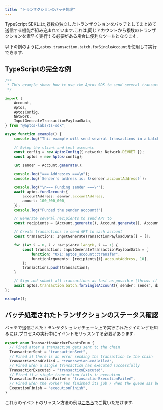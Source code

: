 ```yaml
---
title: "トランザクションのバッチ処理"
---
```


TypeScript SDKには,複数の独立したトランザクションをバッチとしてまとめて送信する機能が組み込まれています.これは,同じアカウントから複数のトランザクションを素早く実行する必要がある場合に便利なツールとなります.

以下の例のように,`aptos.transaction.batch.forSingleAccount`を使用して実行できます.

## TypeScriptの完全な例

```typescript filename="batch.ts"
/**
 * This example shows how to use the Aptos SDK to send several transactions in a batch.
 */

import {
    Account,
    Aptos,
    AptosConfig,
    Network,
    InputGenerateTransactionPayloadData,
} from "@aptos-labs/ts-sdk";

async function example() {
    console.log("This example will send several transactions in a batch.");

    // Setup the client and test accounts
    const config = new AptosConfig({ network: Network.DEVNET });
    const aptos = new Aptos(config);

    let sender = Account.generate();

    console.log("=== Addresses ===\n");
    console.log(`Sender's address is: ${sender.accountAddress}`);

    console.log("\n=== Funding sender ===\n");
    await aptos.fundAccount({
        accountAddress: sender.accountAddress,
        amount: 100_000_000,
    });  
    console.log("Funded the sender account!")

    // Generate several recipients to send APT to
    const recipients = [Account.generate(), Account.generate(), Account.generate()];

    // Create transactions to send APT to each account
    const transactions: InputGenerateTransactionPayloadData[] = [];

    for (let i = 0; i < recipients.length; i += 1) {
        const transaction: InputGenerateTransactionPayloadData = {
            function: "0x1::aptos_account::transfer",
            functionArguments: [recipients[i].accountAddress, 10],
        };
        transactions.push(transaction);
    }

    // Sign and submit all transactions as fast as possible (throws if any error)
    await aptos.transaction.batch.forSingleAccount({ sender: sender, data: transactions });
};

example();
```

## バッチ処理されたトランザクションのステータス確認

バッチで送信されたトランザクションがチェーン上で実行されたタイミングを知るには,プロセスの実行中にイベントをリッスンする必要があります.

```typescript filename="transaction-worker-events.ts"
export enum TransactionWorkerEventsEnum {
  // Fired after a transaction gets sent to the chain
  TransactionSent = "transactionSent",
  // Fired if there is an error sending the transaction to the chain
  TransactionSendFailed = "transactionSendFailed",
  // Fired when a single transaction has executed successfully
  TransactionExecuted = "transactionExecuted",
  // Fired if a single transaction fails in execution
  TransactionExecutionFailed = "transactionExecutionFailed",
  // Fired when the worker has finished its job / when the queue has been emptied
  ExecutionFinish = "executionFinish",
}
```

これらのイベントのリッスン方法の例は[こちら](https://github.com/aptos-labs/aptos-ts-sdk/blob/main/examples/typescript/batch_funds.ts#L108)でご覧いただけます.
